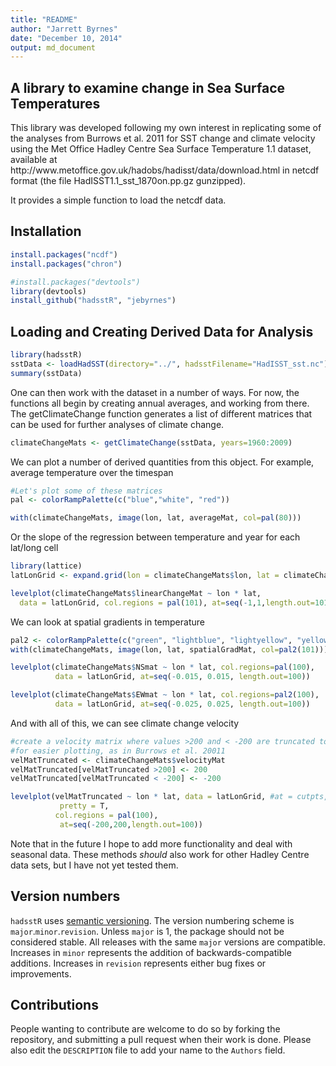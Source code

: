 ```yaml
---
title: "README"
author: "Jarrett Byrnes"
date: "December 10, 2014"
output: md_document
---
```

## A library to examine change in Sea Surface Temperatures

This library was developed following my own interest in replicating some of the analyses from Burrows et al. 2011 for SST change and climate velocity using the 
Met Office Hadley Centre Sea Surface Temperature 1.1 dataset, available at http://www.metoffice.gov.uk/hadobs/hadisst/data/download.html in netcdf format (the file HadISST1.1_sst_1870on.pp.gz gunzipped).

It provides a simple function to load the netcdf data.

##  Installation
```r
install.packages("ncdf")
install.packages("chron")

#install.packages("devtools")
library(devtools)
install_github("hadsstR", "jebyrnes")
```

## Loading and Creating Derived Data for Analysis

```r
library(hadsstR)
sstData <- loadHadSST(directory="../", hadsstFilename="HadISST_sst.nc") 
summary(sstData)
```

One can then work with the dataset in a number of ways. For now, the functions all begin by creating annual averages, and working from there. The getClimateChange function generates a list of different matrices that can be used for further analyses of climate change.

```r
climateChangeMats <- getClimateChange(sstData, years=1960:2009)
```

We can plot a number of derived quantities from this object. For example, average temperature over the timespan
```r
#Let's plot some of these matrices
pal <- colorRampPalette(c("blue","white", "red"))

with(climateChangeMats, image(lon, lat, averageMat, col=pal(80)))

```

Or the slope of the regression between temperature and year for each lat/long cell
```r
library(lattice)
latLonGrid <- expand.grid(lon = climateChangeMats$lon, lat = climateChangeMats$lat)

levelplot(climateChangeMats$linearChangeMat ~ lon * lat, 
  data = latLonGrid, col.regions = pal(101), at=seq(-1,1,length.out=101))
```

We can look at spatial gradients in temperature
```r
pal2 <- colorRampPalette(c("green", "lightblue", "lightyellow", "yellow", "orange"))
with(climateChangeMats, image(lon, lat, spatialGradMat, col=pal2(101)))

levelplot(climateChangeMats$NSmat ~ lon * lat, col.regions=pal(100),
          data = latLonGrid, at=seq(-0.015, 0.015, length.out=100))

levelplot(climateChangeMats$EWmat ~ lon * lat, col.regions=pal2(100),
          data = latLonGrid, at=seq(-0.025, 0.025, length.out=100))
``` 

And with all of this, we can see climate change velocity
```r
#create a velocity matrix where values >200 and < -200 are truncated to those limits
#for easier plotting, as in Burrows et al. 20011
velMatTruncated <- climateChangeMats$velocityMat
velMatTruncated[velMatTruncated >200] <- 200
velMatTruncated[velMatTruncated < -200] <- -200

levelplot(velMatTruncated ~ lon * lat, data = latLonGrid, #at = cutpts, 
           pretty = T, 
          col.regions = pal(100),
           at=seq(-200,200,length.out=100))
```

Note that in the future I hope to add more functionality and deal with seasonal data. These methods *should* also work for other Hadley Centre data sets, but I have not yet tested them.


## Version numbers

`hadsstR` uses [semantic versioning][semver]. The version numbering
scheme is `major`.`minor`.`revision`. Unless `major` is 1, the package
should not be considered stable. All releases with the same `major`
versions are compatible. Increases in `minor` represents the addition of
backwards-compatible additions. Increases in `revision` represents either
bug fixes or improvements.


## Contributions

People wanting to contribute are welcome to do so by forking the repository,
and submitting a pull request when their work is done. Please also edit the
`DESCRIPTION` file to add your name to the `Authors` field.

[semver]: http://semver.org/